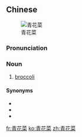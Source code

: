 ==Chinese==
{{zh-forms|type=12}}
[[Image:Broccoli_bunches.jpg|thumb|right|青花菜]]

===Pronunciation===
{{zh-pron
|m=qīnghuācài
|c=ceng1 faa1 coi3
|h=pfs=chhiâng-fâ-chhoi
|mn=chheⁿ-hoe-chhài/chhiⁿ-hoe-chhài
|cat=n
}}

===Noun===
{{zh-noun}}

# [[broccoli]]

====Synonyms====
* {{zh-l|綠菜花}}
* {{zh-l|綠花椰菜}}
* {{zh-l|西蘭花}}

{{zh-cat|Vegetables}}

[[fr:青花菜]]
[[ko:青花菜]]
[[zh:青花菜]]
